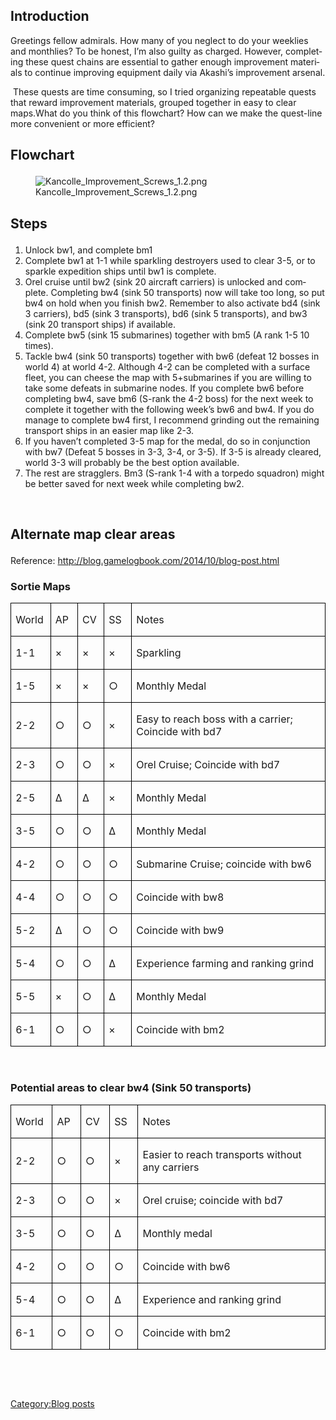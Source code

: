 ==Introduction==

<span lang="EN-US" style="mso-fareast-language:JA">Greetings fellow admirals. How many of you neglect to do your weeklies and monthlies? To be honest, I’m also guilty as charged. However, completing these quest chains are essential to gather enough improvement materials to continue improving equipment daily via Akashi’s improvement arsenal. </span>

<p class="MsoNormal"><span lang="EN-US" style="mso-fareast-language:JA"> These quests are time consuming, so I tried organizing repeatable quests that reward improvement materials, grouped together in easy to clear maps.What do you think of this flowchart? How can we make the quest-line more convenient or more efficient?</span></p>

<h2 class="MsoNormal">Flowchart</h2>


[[File:Kancolle_Improvement_Screws_1.2.png|left]]







<h2 class="MsoNormal"><span lang="EN-US" style="mso-fareast-language:JA">Steps</span></h2>

<p class="MsoNormal">
</p>


#<span lang="EN-US" style="mso-fareast-language: JA">Unlock bw1, and complete bm1</span>
#<span lang="EN-US" style="mso-fareast-language: JA">Complete bw1 at 1-1 while sparkling destroyers used to clear 3-5, or to sparkle expedition ships until bw1 is complete.</span>
#<span lang="EN-US" style="mso-fareast-language: JA">Orel cruise until bw2 (sink 20 aircraft carriers) is unlocked and complete. Completing bw4 (sink 50 transports) now will take too long, so put bw4 on hold when you finish bw2. Remember to also activate bd4 (sink 3 carriers), bd5 (sink 3 transports), bd6 (sink 5 transports), and bw3 (sink 20 transport ships) if available.</span>
#<span lang="EN-US" style="mso-fareast-language: JA">Complete bw5 (sink 15 submarines) together with bm5 (A rank 1-5 10 times).</span>
#<span lang="EN-US" style="mso-fareast-language: JA">Tackle bw4 (sink 50 transports) together with bw6 (defeat 12 bosses in world 4) at world 4-2. Although 4-2 can be completed with a surface fleet, you can cheese the map with 5+submarines if you are willing to take some defeats in submarine nodes. If you complete bw6 before completing bw4, save bm6 (S-rank the 4-2 boss) for the next week to complete it together with the following week’s bw6 and bw4. If you do manage to complete bw4 first, I recommend grinding out the remaining transport ships in an easier map like 2-3.</span>
#<span lang="EN-US" style="mso-fareast-language: JA">If you haven’t completed 3-5 map for the medal, do so in conjunction with bw7 (Defeat 5 bosses in 3-3, 3-4, or 3-5). If 3-5 is already cleared, world 3-3 will probably be the best option available.</span>
#<span lang="EN-US" style="mso-fareast-language: JA">The rest are stragglers. Bm3 (S-rank 1-4 with a torpedo squadron) might be better saved for next week while completing bw2.</span>

<p class="MsoNormal"><span lang="EN-US" style="mso-fareast-language:JA"> </span></p>

<h2 class="MsoNormal"><span lang="EN-US" style="mso-fareast-language:JA">Alternate map clear areas</span></h2>

<p class="MsoNormal">
</p>

<p class="MsoNormal"><span lang="EN-US" style="mso-fareast-language:JA">Reference: http://blog.gamelogbook.com/2014/10/blog-post.html</span></p>
===Sortie Maps===

{| border="1" cellpadding="0" cellspacing="0" class="MsoTableGrid" style="border-collapse:collapse;border:none;mso-border-alt:solid windowtext .5pt;  mso-yfti-tbllook:1184;mso-padding-alt:0mm 5.4pt 0mm 5.4pt"
|- style="mso-yfti-irow:0;mso-yfti-firstrow:yes"
| style="width:38.55pt;border:solid windowtext 1.0pt;   mso-border-alt:solid windowtext .5pt;padding:0mm 5.4pt 0mm 5.4pt" valign="top" width="51"|
<p class="MsoNormal"><span lang="EN-US" style="mso-fareast-language:JA">World</span></p>
| style="width:25.0pt;border:solid windowtext 1.0pt;   border-left:none;mso-border-left-alt:solid windowtext .5pt;mso-border-alt:   solid windowtext .5pt;padding:0mm 5.4pt 0mm 5.4pt" valign="top" width="33"|
<p class="MsoNormal"><span lang="EN-US" style="mso-fareast-language:JA">AP</span></p>
| style="width:22.95pt;border:solid windowtext 1.0pt;   border-left:none;mso-border-left-alt:solid windowtext .5pt;mso-border-alt:   solid windowtext .5pt;padding:0mm 5.4pt 0mm 5.4pt" valign="top" width="31"|
<p class="MsoNormal"><span lang="EN-US" style="mso-fareast-language:JA">CV</span></p>
| style="width:26.65pt;border:solid windowtext 1.0pt;   border-left:none;mso-border-left-alt:solid windowtext .5pt;mso-border-alt:   solid windowtext .5pt;padding:0mm 5.4pt 0mm 5.4pt" valign="top" width="36"|
<p class="MsoNormal"><span lang="EN-US" style="mso-fareast-language:JA">SS</span></p>
| style="width:354.35pt;border:solid windowtext 1.0pt;   border-left:none;mso-border-left-alt:solid windowtext .5pt;mso-border-alt:   solid windowtext .5pt;padding:0mm 5.4pt 0mm 5.4pt" valign="top" width="472"|
<p class="MsoNormal"><span lang="EN-US" style="mso-fareast-language:JA">Notes</span></p>
|- style="mso-yfti-irow:1"
| style="width:38.55pt;border:solid windowtext 1.0pt;   border-top:none;mso-border-top-alt:solid windowtext .5pt;mso-border-alt:solid windowtext .5pt;   padding:0mm 5.4pt 0mm 5.4pt" valign="top" width="51"|
<p class="MsoNormal"><span lang="EN-US" style="mso-fareast-language:JA">1-1</span></p>
| style="width:25.0pt;border-top:none;border-left:none;   border-bottom:solid windowtext 1.0pt;border-right:solid windowtext 1.0pt;   mso-border-top-alt:solid windowtext .5pt;mso-border-left-alt:solid windowtext .5pt;   mso-border-alt:solid windowtext .5pt;padding:0mm 5.4pt 0mm 5.4pt" valign="top" width="33"|
<p class="MsoNormal">×</p>
| style="width:22.95pt;border-top:none;border-left:   none;border-bottom:solid windowtext 1.0pt;border-right:solid windowtext 1.0pt;   mso-border-top-alt:solid windowtext .5pt;mso-border-left-alt:solid windowtext .5pt;   mso-border-alt:solid windowtext .5pt;padding:0mm 5.4pt 0mm 5.4pt" valign="top" width="31"|
<p class="MsoNormal">×</p>
| style="width:26.65pt;border-top:none;border-left:   none;border-bottom:solid windowtext 1.0pt;border-right:solid windowtext 1.0pt;   mso-border-top-alt:solid windowtext .5pt;mso-border-left-alt:solid windowtext .5pt;   mso-border-alt:solid windowtext .5pt;padding:0mm 5.4pt 0mm 5.4pt" valign="top" width="36"|
<p class="MsoNormal">×</p>
| style="width:354.35pt;border-top:none;border-left:   none;border-bottom:solid windowtext 1.0pt;border-right:solid windowtext 1.0pt;   mso-border-top-alt:solid windowtext .5pt;mso-border-left-alt:solid windowtext .5pt;   mso-border-alt:solid windowtext .5pt;padding:0mm 5.4pt 0mm 5.4pt" valign="top" width="472"|
<p class="MsoNormal"><span lang="EN-US" style="mso-fareast-language:JA">Sparkling</span></p>
|- style="mso-yfti-irow:2"
| style="width:38.55pt;border:solid windowtext 1.0pt;   border-top:none;mso-border-top-alt:solid windowtext .5pt;mso-border-alt:solid windowtext .5pt;   padding:0mm 5.4pt 0mm 5.4pt" valign="top" width="51"|
<p class="MsoNormal"><span lang="EN-US" style="mso-fareast-language:JA">1-5</span></p>
| style="width:25.0pt;border-top:none;border-left:none;   border-bottom:solid windowtext 1.0pt;border-right:solid windowtext 1.0pt;   mso-border-top-alt:solid windowtext .5pt;mso-border-left-alt:solid windowtext .5pt;   mso-border-alt:solid windowtext .5pt;padding:0mm 5.4pt 0mm 5.4pt" valign="top" width="33"|
<p class="MsoNormal">×</p>
| style="width:22.95pt;border-top:none;border-left:   none;border-bottom:solid windowtext 1.0pt;border-right:solid windowtext 1.0pt;   mso-border-top-alt:solid windowtext .5pt;mso-border-left-alt:solid windowtext .5pt;   mso-border-alt:solid windowtext .5pt;padding:0mm 5.4pt 0mm 5.4pt" valign="top" width="31"|
<p class="MsoNormal">×</p>
| style="width:26.65pt;border-top:none;border-left:   none;border-bottom:solid windowtext 1.0pt;border-right:solid windowtext 1.0pt;   mso-border-top-alt:solid windowtext .5pt;mso-border-left-alt:solid windowtext .5pt;   mso-border-alt:solid windowtext .5pt;padding:0mm 5.4pt 0mm 5.4pt" valign="top" width="36"|
<p class="MsoNormal">○</p>
| style="width:354.35pt;border-top:none;border-left:   none;border-bottom:solid windowtext 1.0pt;border-right:solid windowtext 1.0pt;   mso-border-top-alt:solid windowtext .5pt;mso-border-left-alt:solid windowtext .5pt;   mso-border-alt:solid windowtext .5pt;padding:0mm 5.4pt 0mm 5.4pt" valign="top" width="472"|
<p class="MsoNormal"><span lang="EN-US" style="mso-fareast-language:JA">Monthly Medal</span></p>
|- style="mso-yfti-irow:3"
| style="width:38.55pt;border:solid windowtext 1.0pt;   border-top:none;mso-border-top-alt:solid windowtext .5pt;mso-border-alt:solid windowtext .5pt;   padding:0mm 5.4pt 0mm 5.4pt" valign="top" width="51"|
<p class="MsoNormal"><span lang="EN-US" style="mso-fareast-language:JA">2-2</span></p>
| style="width:25.0pt;border-top:none;border-left:none;   border-bottom:solid windowtext 1.0pt;border-right:solid windowtext 1.0pt;   mso-border-top-alt:solid windowtext .5pt;mso-border-left-alt:solid windowtext .5pt;   mso-border-alt:solid windowtext .5pt;padding:0mm 5.4pt 0mm 5.4pt" valign="top" width="33"|
<p class="MsoNormal">○</p>
| style="width:22.95pt;border-top:none;border-left:   none;border-bottom:solid windowtext 1.0pt;border-right:solid windowtext 1.0pt;   mso-border-top-alt:solid windowtext .5pt;mso-border-left-alt:solid windowtext .5pt;   mso-border-alt:solid windowtext .5pt;padding:0mm 5.4pt 0mm 5.4pt" valign="top" width="31"|
<p class="MsoNormal">○</p>
| style="width:26.65pt;border-top:none;border-left:   none;border-bottom:solid windowtext 1.0pt;border-right:solid windowtext 1.0pt;   mso-border-top-alt:solid windowtext .5pt;mso-border-left-alt:solid windowtext .5pt;   mso-border-alt:solid windowtext .5pt;padding:0mm 5.4pt 0mm 5.4pt" valign="top" width="36"|
<p class="MsoNormal">×</p>
| style="width:354.35pt;border-top:none;border-left:   none;border-bottom:solid windowtext 1.0pt;border-right:solid windowtext 1.0pt;   mso-border-top-alt:solid windowtext .5pt;mso-border-left-alt:solid windowtext .5pt;   mso-border-alt:solid windowtext .5pt;padding:0mm 5.4pt 0mm 5.4pt" valign="top" width="472"|
<p class="MsoNormal"><span lang="EN-US" style="mso-fareast-language:JA">Easy to reach boss with a carrier; Coincide with bd7</span></p>
|- style="mso-yfti-irow:4"
| style="width:38.55pt;border:solid windowtext 1.0pt;   border-top:none;mso-border-top-alt:solid windowtext .5pt;mso-border-alt:solid windowtext .5pt;   padding:0mm 5.4pt 0mm 5.4pt" valign="top" width="51"|
<p class="MsoNormal"><span lang="EN-US" style="mso-fareast-language:JA">2-3</span></p>
| style="width:25.0pt;border-top:none;border-left:none;   border-bottom:solid windowtext 1.0pt;border-right:solid windowtext 1.0pt;   mso-border-top-alt:solid windowtext .5pt;mso-border-left-alt:solid windowtext .5pt;   mso-border-alt:solid windowtext .5pt;padding:0mm 5.4pt 0mm 5.4pt" valign="top" width="33"|
<p class="MsoNormal">○</p>
| style="width:22.95pt;border-top:none;border-left:   none;border-bottom:solid windowtext 1.0pt;border-right:solid windowtext 1.0pt;   mso-border-top-alt:solid windowtext .5pt;mso-border-left-alt:solid windowtext .5pt;   mso-border-alt:solid windowtext .5pt;padding:0mm 5.4pt 0mm 5.4pt" valign="top" width="31"|
<p class="MsoNormal">○</p>
| style="width:26.65pt;border-top:none;border-left:   none;border-bottom:solid windowtext 1.0pt;border-right:solid windowtext 1.0pt;   mso-border-top-alt:solid windowtext .5pt;mso-border-left-alt:solid windowtext .5pt;   mso-border-alt:solid windowtext .5pt;padding:0mm 5.4pt 0mm 5.4pt" valign="top" width="36"|
<p class="MsoNormal">×</p>
| style="width:354.35pt;border-top:none;border-left:   none;border-bottom:solid windowtext 1.0pt;border-right:solid windowtext 1.0pt;   mso-border-top-alt:solid windowtext .5pt;mso-border-left-alt:solid windowtext .5pt;   mso-border-alt:solid windowtext .5pt;padding:0mm 5.4pt 0mm 5.4pt" valign="top" width="472"|
<p class="MsoNormal"><span lang="EN-US" style="mso-fareast-language:JA">Orel Cruise; Coincide with bd7</span></p>
|- style="mso-yfti-irow:5"
| style="width:38.55pt;border:solid windowtext 1.0pt;   border-top:none;mso-border-top-alt:solid windowtext .5pt;mso-border-alt:solid windowtext .5pt;   padding:0mm 5.4pt 0mm 5.4pt" valign="top" width="51"|
<p class="MsoNormal"><span lang="EN-US" style="mso-fareast-language:JA">2-5</span></p>
| style="width:25.0pt;border-top:none;border-left:none;   border-bottom:solid windowtext 1.0pt;border-right:solid windowtext 1.0pt;   mso-border-top-alt:solid windowtext .5pt;mso-border-left-alt:solid windowtext .5pt;   mso-border-alt:solid windowtext .5pt;padding:0mm 5.4pt 0mm 5.4pt" valign="top" width="33"|
<p class="MsoNormal">Δ</p>
| style="width:22.95pt;border-top:none;border-left:   none;border-bottom:solid windowtext 1.0pt;border-right:solid windowtext 1.0pt;   mso-border-top-alt:solid windowtext .5pt;mso-border-left-alt:solid windowtext .5pt;   mso-border-alt:solid windowtext .5pt;padding:0mm 5.4pt 0mm 5.4pt" valign="top" width="31"|
<p class="MsoNormal">Δ</p>
| style="width:26.65pt;border-top:none;border-left:   none;border-bottom:solid windowtext 1.0pt;border-right:solid windowtext 1.0pt;   mso-border-top-alt:solid windowtext .5pt;mso-border-left-alt:solid windowtext .5pt;   mso-border-alt:solid windowtext .5pt;padding:0mm 5.4pt 0mm 5.4pt" valign="top" width="36"|
<p class="MsoNormal">×</p>
| style="width:354.35pt;border-top:none;border-left:   none;border-bottom:solid windowtext 1.0pt;border-right:solid windowtext 1.0pt;   mso-border-top-alt:solid windowtext .5pt;mso-border-left-alt:solid windowtext .5pt;   mso-border-alt:solid windowtext .5pt;padding:0mm 5.4pt 0mm 5.4pt" valign="top" width="472"|
<p class="MsoNormal"><span lang="EN-US" style="mso-fareast-language:JA">Monthly Medal</span></p>
|- style="mso-yfti-irow:6"
| style="width:38.55pt;border:solid windowtext 1.0pt;   border-top:none;mso-border-top-alt:solid windowtext .5pt;mso-border-alt:solid windowtext .5pt;   padding:0mm 5.4pt 0mm 5.4pt" valign="top" width="51"|
<p class="MsoNormal"><span lang="EN-US" style="mso-fareast-language:JA">3-5</span></p>
| style="width:25.0pt;border-top:none;border-left:none;   border-bottom:solid windowtext 1.0pt;border-right:solid windowtext 1.0pt;   mso-border-top-alt:solid windowtext .5pt;mso-border-left-alt:solid windowtext .5pt;   mso-border-alt:solid windowtext .5pt;padding:0mm 5.4pt 0mm 5.4pt" valign="top" width="33"|
<p class="MsoNormal">○</p>
| style="width:22.95pt;border-top:none;border-left:   none;border-bottom:solid windowtext 1.0pt;border-right:solid windowtext 1.0pt;   mso-border-top-alt:solid windowtext .5pt;mso-border-left-alt:solid windowtext .5pt;   mso-border-alt:solid windowtext .5pt;padding:0mm 5.4pt 0mm 5.4pt" valign="top" width="31"|
<p class="MsoNormal">○</p>
| style="width:26.65pt;border-top:none;border-left:   none;border-bottom:solid windowtext 1.0pt;border-right:solid windowtext 1.0pt;   mso-border-top-alt:solid windowtext .5pt;mso-border-left-alt:solid windowtext .5pt;   mso-border-alt:solid windowtext .5pt;padding:0mm 5.4pt 0mm 5.4pt" valign="top" width="36"|
<p class="MsoNormal">Δ</p>
| style="width:354.35pt;border-top:none;border-left:   none;border-bottom:solid windowtext 1.0pt;border-right:solid windowtext 1.0pt;   mso-border-top-alt:solid windowtext .5pt;mso-border-left-alt:solid windowtext .5pt;   mso-border-alt:solid windowtext .5pt;padding:0mm 5.4pt 0mm 5.4pt" valign="top" width="472"|
<p class="MsoNormal"><span lang="EN-US" style="mso-fareast-language:JA">Monthly Medal</span></p>
|- style="mso-yfti-irow:7"
| style="width:38.55pt;border:solid windowtext 1.0pt;   border-top:none;mso-border-top-alt:solid windowtext .5pt;mso-border-alt:solid windowtext .5pt;   padding:0mm 5.4pt 0mm 5.4pt" valign="top" width="51"|
<p class="MsoNormal"><span lang="EN-US" style="mso-fareast-language:JA">4-2</span></p>
| style="width:25.0pt;border-top:none;border-left:none;   border-bottom:solid windowtext 1.0pt;border-right:solid windowtext 1.0pt;   mso-border-top-alt:solid windowtext .5pt;mso-border-left-alt:solid windowtext .5pt;   mso-border-alt:solid windowtext .5pt;padding:0mm 5.4pt 0mm 5.4pt" valign="top" width="33"|
<p class="MsoNormal">○</p>
| style="width:22.95pt;border-top:none;border-left:   none;border-bottom:solid windowtext 1.0pt;border-right:solid windowtext 1.0pt;   mso-border-top-alt:solid windowtext .5pt;mso-border-left-alt:solid windowtext .5pt;   mso-border-alt:solid windowtext .5pt;padding:0mm 5.4pt 0mm 5.4pt" valign="top" width="31"|
<p class="MsoNormal">○</p>
| style="width:26.65pt;border-top:none;border-left:   none;border-bottom:solid windowtext 1.0pt;border-right:solid windowtext 1.0pt;   mso-border-top-alt:solid windowtext .5pt;mso-border-left-alt:solid windowtext .5pt;   mso-border-alt:solid windowtext .5pt;padding:0mm 5.4pt 0mm 5.4pt" valign="top" width="36"|
<p class="MsoNormal">○</p>
| style="width:354.35pt;border-top:none;border-left:   none;border-bottom:solid windowtext 1.0pt;border-right:solid windowtext 1.0pt;   mso-border-top-alt:solid windowtext .5pt;mso-border-left-alt:solid windowtext .5pt;   mso-border-alt:solid windowtext .5pt;padding:0mm 5.4pt 0mm 5.4pt" valign="top" width="472"|
<p class="MsoNormal"><span lang="EN-US" style="mso-fareast-language:JA">Submarine Cruise; coincide with bw6</span></p>
|- style="mso-yfti-irow:8"
| style="width:38.55pt;border:solid windowtext 1.0pt;   border-top:none;mso-border-top-alt:solid windowtext .5pt;mso-border-alt:solid windowtext .5pt;   padding:0mm 5.4pt 0mm 5.4pt" valign="top" width="51"|
<p class="MsoNormal"><span lang="EN-US" style="mso-fareast-language:JA">4-4</span></p>
| style="width:25.0pt;border-top:none;border-left:none;   border-bottom:solid windowtext 1.0pt;border-right:solid windowtext 1.0pt;   mso-border-top-alt:solid windowtext .5pt;mso-border-left-alt:solid windowtext .5pt;   mso-border-alt:solid windowtext .5pt;padding:0mm 5.4pt 0mm 5.4pt" valign="top" width="33"|
<p class="MsoNormal">○</p>
| style="width:22.95pt;border-top:none;border-left:   none;border-bottom:solid windowtext 1.0pt;border-right:solid windowtext 1.0pt;   mso-border-top-alt:solid windowtext .5pt;mso-border-left-alt:solid windowtext .5pt;   mso-border-alt:solid windowtext .5pt;padding:0mm 5.4pt 0mm 5.4pt" valign="top" width="31"|
<p class="MsoNormal">○</p>
| style="width:26.65pt;border-top:none;border-left:   none;border-bottom:solid windowtext 1.0pt;border-right:solid windowtext 1.0pt;   mso-border-top-alt:solid windowtext .5pt;mso-border-left-alt:solid windowtext .5pt;   mso-border-alt:solid windowtext .5pt;padding:0mm 5.4pt 0mm 5.4pt" valign="top" width="36"|
<p class="MsoNormal">○</p>
| style="width:354.35pt;border-top:none;border-left:   none;border-bottom:solid windowtext 1.0pt;border-right:solid windowtext 1.0pt;   mso-border-top-alt:solid windowtext .5pt;mso-border-left-alt:solid windowtext .5pt;   mso-border-alt:solid windowtext .5pt;padding:0mm 5.4pt 0mm 5.4pt" valign="top" width="472"|
<p class="MsoNormal"><span lang="EN-US" style="mso-fareast-language:JA">Coincide with bw8</span></p>
|- style="mso-yfti-irow:9"
| style="width:38.55pt;border:solid windowtext 1.0pt;   border-top:none;mso-border-top-alt:solid windowtext .5pt;mso-border-alt:solid windowtext .5pt;   padding:0mm 5.4pt 0mm 5.4pt" valign="top" width="51"|
<p class="MsoNormal"><span lang="EN-US" style="mso-fareast-language:JA">5-2</span></p>
| style="width:25.0pt;border-top:none;border-left:none;   border-bottom:solid windowtext 1.0pt;border-right:solid windowtext 1.0pt;   mso-border-top-alt:solid windowtext .5pt;mso-border-left-alt:solid windowtext .5pt;   mso-border-alt:solid windowtext .5pt;padding:0mm 5.4pt 0mm 5.4pt" valign="top" width="33"|
<p class="MsoNormal">Δ</p>
| style="width:22.95pt;border-top:none;border-left:   none;border-bottom:solid windowtext 1.0pt;border-right:solid windowtext 1.0pt;   mso-border-top-alt:solid windowtext .5pt;mso-border-left-alt:solid windowtext .5pt;   mso-border-alt:solid windowtext .5pt;padding:0mm 5.4pt 0mm 5.4pt" valign="top" width="31"|
<p class="MsoNormal">○</p>
| style="width:26.65pt;border-top:none;border-left:   none;border-bottom:solid windowtext 1.0pt;border-right:solid windowtext 1.0pt;   mso-border-top-alt:solid windowtext .5pt;mso-border-left-alt:solid windowtext .5pt;   mso-border-alt:solid windowtext .5pt;padding:0mm 5.4pt 0mm 5.4pt" valign="top" width="36"|
<p class="MsoNormal">○</p>
| style="width:354.35pt;border-top:none;border-left:   none;border-bottom:solid windowtext 1.0pt;border-right:solid windowtext 1.0pt;   mso-border-top-alt:solid windowtext .5pt;mso-border-left-alt:solid windowtext .5pt;   mso-border-alt:solid windowtext .5pt;padding:0mm 5.4pt 0mm 5.4pt" valign="top" width="472"|
<p class="MsoNormal"><span lang="EN-US" style="mso-fareast-language:JA">Coincide with bw9</span></p>
|- style="mso-yfti-irow:10"
| style="width:38.55pt;border:solid windowtext 1.0pt;   border-top:none;mso-border-top-alt:solid windowtext .5pt;mso-border-alt:solid windowtext .5pt;   padding:0mm 5.4pt 0mm 5.4pt" valign="top" width="51"|
<p class="MsoNormal"><span lang="EN-US" style="mso-fareast-language:JA">5-4</span></p>
| style="width:25.0pt;border-top:none;border-left:none;   border-bottom:solid windowtext 1.0pt;border-right:solid windowtext 1.0pt;   mso-border-top-alt:solid windowtext .5pt;mso-border-left-alt:solid windowtext .5pt;   mso-border-alt:solid windowtext .5pt;padding:0mm 5.4pt 0mm 5.4pt" valign="top" width="33"|
<p class="MsoNormal">○</p>
| style="width:22.95pt;border-top:none;border-left:   none;border-bottom:solid windowtext 1.0pt;border-right:solid windowtext 1.0pt;   mso-border-top-alt:solid windowtext .5pt;mso-border-left-alt:solid windowtext .5pt;   mso-border-alt:solid windowtext .5pt;padding:0mm 5.4pt 0mm 5.4pt" valign="top" width="31"|
<p class="MsoNormal">○</p>
| style="width:26.65pt;border-top:none;border-left:   none;border-bottom:solid windowtext 1.0pt;border-right:solid windowtext 1.0pt;   mso-border-top-alt:solid windowtext .5pt;mso-border-left-alt:solid windowtext .5pt;   mso-border-alt:solid windowtext .5pt;padding:0mm 5.4pt 0mm 5.4pt" valign="top" width="36"|
<p class="MsoNormal">Δ</p>
| style="width:354.35pt;border-top:none;border-left:   none;border-bottom:solid windowtext 1.0pt;border-right:solid windowtext 1.0pt;   mso-border-top-alt:solid windowtext .5pt;mso-border-left-alt:solid windowtext .5pt;   mso-border-alt:solid windowtext .5pt;padding:0mm 5.4pt 0mm 5.4pt" valign="top" width="472"|
<p class="MsoNormal"><span lang="EN-US" style="mso-fareast-language:JA">Experience farming and ranking grind</span></p>
|- style="mso-yfti-irow:11"
| style="width:38.55pt;border:solid windowtext 1.0pt;   border-top:none;mso-border-top-alt:solid windowtext .5pt;mso-border-alt:solid windowtext .5pt;   padding:0mm 5.4pt 0mm 5.4pt" valign="top" width="51"|
<p class="MsoNormal"><span lang="EN-US" style="mso-fareast-language:JA">5-5</span></p>
| style="width:25.0pt;border-top:none;border-left:none;   border-bottom:solid windowtext 1.0pt;border-right:solid windowtext 1.0pt;   mso-border-top-alt:solid windowtext .5pt;mso-border-left-alt:solid windowtext .5pt;   mso-border-alt:solid windowtext .5pt;padding:0mm 5.4pt 0mm 5.4pt" valign="top" width="33"|
<p class="MsoNormal">×</p>
| style="width:22.95pt;border-top:none;border-left:   none;border-bottom:solid windowtext 1.0pt;border-right:solid windowtext 1.0pt;   mso-border-top-alt:solid windowtext .5pt;mso-border-left-alt:solid windowtext .5pt;   mso-border-alt:solid windowtext .5pt;padding:0mm 5.4pt 0mm 5.4pt" valign="top" width="31"|
<p class="MsoNormal">○</p>
| style="width:26.65pt;border-top:none;border-left:   none;border-bottom:solid windowtext 1.0pt;border-right:solid windowtext 1.0pt;   mso-border-top-alt:solid windowtext .5pt;mso-border-left-alt:solid windowtext .5pt;   mso-border-alt:solid windowtext .5pt;padding:0mm 5.4pt 0mm 5.4pt" valign="top" width="36"|
<p class="MsoNormal">Δ</p>
| style="width:354.35pt;border-top:none;border-left:   none;border-bottom:solid windowtext 1.0pt;border-right:solid windowtext 1.0pt;   mso-border-top-alt:solid windowtext .5pt;mso-border-left-alt:solid windowtext .5pt;   mso-border-alt:solid windowtext .5pt;padding:0mm 5.4pt 0mm 5.4pt" valign="top" width="472"|
<p class="MsoNormal"><span lang="EN-US" style="mso-fareast-language:JA">Monthly Medal</span></p>
|- style="mso-yfti-irow:12;mso-yfti-lastrow:yes"
| style="width:38.55pt;border:solid windowtext 1.0pt;   border-top:none;mso-border-top-alt:solid windowtext .5pt;mso-border-alt:solid windowtext .5pt;   padding:0mm 5.4pt 0mm 5.4pt" valign="top" width="51"|
<p class="MsoNormal"><span lang="EN-US" style="mso-fareast-language:JA">6-1</span></p>
| style="width:25.0pt;border-top:none;border-left:none;   border-bottom:solid windowtext 1.0pt;border-right:solid windowtext 1.0pt;   mso-border-top-alt:solid windowtext .5pt;mso-border-left-alt:solid windowtext .5pt;   mso-border-alt:solid windowtext .5pt;padding:0mm 5.4pt 0mm 5.4pt" valign="top" width="33"|
<p class="MsoNormal">○</p>
| style="width:22.95pt;border-top:none;border-left:   none;border-bottom:solid windowtext 1.0pt;border-right:solid windowtext 1.0pt;   mso-border-top-alt:solid windowtext .5pt;mso-border-left-alt:solid windowtext .5pt;   mso-border-alt:solid windowtext .5pt;padding:0mm 5.4pt 0mm 5.4pt" valign="top" width="31"|
<p class="MsoNormal">○</p>
| style="width:26.65pt;border-top:none;border-left:   none;border-bottom:solid windowtext 1.0pt;border-right:solid windowtext 1.0pt;   mso-border-top-alt:solid windowtext .5pt;mso-border-left-alt:solid windowtext .5pt;   mso-border-alt:solid windowtext .5pt;padding:0mm 5.4pt 0mm 5.4pt" valign="top" width="36"|
<p class="MsoNormal">×</p>
| style="width:354.35pt;border-top:none;border-left:   none;border-bottom:solid windowtext 1.0pt;border-right:solid windowtext 1.0pt;   mso-border-top-alt:solid windowtext .5pt;mso-border-left-alt:solid windowtext .5pt;   mso-border-alt:solid windowtext .5pt;padding:0mm 5.4pt 0mm 5.4pt" valign="top" width="472"|
<p class="MsoNormal"><span lang="EN-US" style="mso-fareast-language:JA">Coincide with bm2</span></p>
|}
<p class="MsoNormal"><span lang="EN-US" style="mso-fareast-language:JA"> </span></p>

<h3 class="MsoNormal"><span lang="EN-US" style="mso-fareast-language:JA">Potential areas to clear bw4 (Sink 50 transports)</span></h3>
{| border="1" cellpadding="0" cellspacing="0" class="MsoTableGrid" style="border-collapse:collapse;border:none;mso-border-alt:solid windowtext .5pt;  mso-yfti-tbllook:1184;mso-padding-alt:0mm 5.4pt 0mm 5.4pt"
|- style="mso-yfti-irow:0;mso-yfti-firstrow:yes"
| style="width:42.3pt;border:solid windowtext 1.0pt;   mso-border-alt:solid windowtext .5pt;padding:0mm 5.4pt 0mm 5.4pt" valign="top" width="56"|
<p class="MsoNormal"><span lang="EN-US" style="mso-fareast-language:JA">World</span></p>
| style="width:10.0mm;border:solid windowtext 1.0pt;   border-left:none;mso-border-left-alt:solid windowtext .5pt;mso-border-alt:   solid windowtext .5pt;padding:0mm 5.4pt 0mm 5.4pt" valign="top" width="38"|
<p class="MsoNormal"><span lang="EN-US" style="mso-fareast-language:JA">AP</span></p>
| style="width:10.0mm;border:solid windowtext 1.0pt;   border-left:none;mso-border-left-alt:solid windowtext .5pt;mso-border-alt:   solid windowtext .5pt;padding:0mm 5.4pt 0mm 5.4pt" valign="top" width="38"|
<p class="MsoNormal"><span lang="EN-US" style="mso-fareast-language:JA">CV</span></p>
| style="width:10.0mm;border:solid windowtext 1.0pt;   border-left:none;mso-border-left-alt:solid windowtext .5pt;mso-border-alt:   solid windowtext .5pt;padding:0mm 5.4pt 0mm 5.4pt" valign="top" width="38"|
<p class="MsoNormal"><span lang="EN-US" style="mso-fareast-language:JA">SS</span></p>
| style="width:340.15pt;border:solid windowtext 1.0pt;   border-left:none;mso-border-left-alt:solid windowtext .5pt;mso-border-alt:   solid windowtext .5pt;padding:0mm 5.4pt 0mm 5.4pt" valign="top" width="454"|
<p class="MsoNormal"><span lang="EN-US" style="mso-fareast-language:JA">Notes</span></p>
|- style="mso-yfti-irow:1"
| style="width:42.3pt;border:solid windowtext 1.0pt;   border-top:none;mso-border-top-alt:solid windowtext .5pt;mso-border-alt:solid windowtext .5pt;   padding:0mm 5.4pt 0mm 5.4pt" valign="top" width="56"|
<p class="MsoNormal"><span lang="EN-US" style="mso-fareast-language:JA">2-2</span></p>
| style="width:10.0mm;border-top:none;border-left:none;   border-bottom:solid windowtext 1.0pt;border-right:solid windowtext 1.0pt;   mso-border-top-alt:solid windowtext .5pt;mso-border-left-alt:solid windowtext .5pt;   mso-border-alt:solid windowtext .5pt;padding:0mm 5.4pt 0mm 5.4pt" valign="top" width="38"|
<p class="MsoNormal">○</p>
| style="width:10.0mm;border-top:none;border-left:none;   border-bottom:solid windowtext 1.0pt;border-right:solid windowtext 1.0pt;   mso-border-top-alt:solid windowtext .5pt;mso-border-left-alt:solid windowtext .5pt;   mso-border-alt:solid windowtext .5pt;padding:0mm 5.4pt 0mm 5.4pt" valign="top" width="38"|
<p class="MsoNormal">○</p>
| style="width:10.0mm;border-top:none;border-left:none;   border-bottom:solid windowtext 1.0pt;border-right:solid windowtext 1.0pt;   mso-border-top-alt:solid windowtext .5pt;mso-border-left-alt:solid windowtext .5pt;   mso-border-alt:solid windowtext .5pt;padding:0mm 5.4pt 0mm 5.4pt" valign="top" width="38"|
<p class="MsoNormal">×</p>
| style="width:340.15pt;border-top:none;border-left:   none;border-bottom:solid windowtext 1.0pt;border-right:solid windowtext 1.0pt;   mso-border-top-alt:solid windowtext .5pt;mso-border-left-alt:solid windowtext .5pt;   mso-border-alt:solid windowtext .5pt;padding:0mm 5.4pt 0mm 5.4pt" valign="top" width="454"|
<p class="MsoNormal"><span lang="EN-US" style="mso-fareast-language:JA">Easier to reach transports without any carriers</span></p>
|- style="mso-yfti-irow:2"
| style="width:42.3pt;border:solid windowtext 1.0pt;   border-top:none;mso-border-top-alt:solid windowtext .5pt;mso-border-alt:solid windowtext .5pt;   padding:0mm 5.4pt 0mm 5.4pt" valign="top" width="56"|
<p class="MsoNormal"><span lang="EN-US" style="mso-fareast-language:JA">2-3</span></p>
| style="width:10.0mm;border-top:none;border-left:none;   border-bottom:solid windowtext 1.0pt;border-right:solid windowtext 1.0pt;   mso-border-top-alt:solid windowtext .5pt;mso-border-left-alt:solid windowtext .5pt;   mso-border-alt:solid windowtext .5pt;padding:0mm 5.4pt 0mm 5.4pt" valign="top" width="38"|
<p class="MsoNormal">○</p>
| style="width:10.0mm;border-top:none;border-left:none;   border-bottom:solid windowtext 1.0pt;border-right:solid windowtext 1.0pt;   mso-border-top-alt:solid windowtext .5pt;mso-border-left-alt:solid windowtext .5pt;   mso-border-alt:solid windowtext .5pt;padding:0mm 5.4pt 0mm 5.4pt" valign="top" width="38"|
<p class="MsoNormal">○</p>
| style="width:10.0mm;border-top:none;border-left:none;   border-bottom:solid windowtext 1.0pt;border-right:solid windowtext 1.0pt;   mso-border-top-alt:solid windowtext .5pt;mso-border-left-alt:solid windowtext .5pt;   mso-border-alt:solid windowtext .5pt;padding:0mm 5.4pt 0mm 5.4pt" valign="top" width="38"|
<p class="MsoNormal">×</p>
| style="width:340.15pt;border-top:none;border-left:   none;border-bottom:solid windowtext 1.0pt;border-right:solid windowtext 1.0pt;   mso-border-top-alt:solid windowtext .5pt;mso-border-left-alt:solid windowtext .5pt;   mso-border-alt:solid windowtext .5pt;padding:0mm 5.4pt 0mm 5.4pt" valign="top" width="454"|
<p class="MsoNormal"><span lang="EN-US" style="mso-fareast-language:JA">Orel cruise; coincide with bd7</span></p>
|- style="mso-yfti-irow:3"
| style="width:42.3pt;border:solid windowtext 1.0pt;   border-top:none;mso-border-top-alt:solid windowtext .5pt;mso-border-alt:solid windowtext .5pt;   padding:0mm 5.4pt 0mm 5.4pt" valign="top" width="56"|
<p class="MsoNormal"><span lang="EN-US" style="mso-fareast-language:JA">3-5</span></p>
| style="width:10.0mm;border-top:none;border-left:none;   border-bottom:solid windowtext 1.0pt;border-right:solid windowtext 1.0pt;   mso-border-top-alt:solid windowtext .5pt;mso-border-left-alt:solid windowtext .5pt;   mso-border-alt:solid windowtext .5pt;padding:0mm 5.4pt 0mm 5.4pt" valign="top" width="38"|
<p class="MsoNormal">○</p>
| style="width:10.0mm;border-top:none;border-left:none;   border-bottom:solid windowtext 1.0pt;border-right:solid windowtext 1.0pt;   mso-border-top-alt:solid windowtext .5pt;mso-border-left-alt:solid windowtext .5pt;   mso-border-alt:solid windowtext .5pt;padding:0mm 5.4pt 0mm 5.4pt" valign="top" width="38"|
<p class="MsoNormal">○</p>
| style="width:10.0mm;border-top:none;border-left:none;   border-bottom:solid windowtext 1.0pt;border-right:solid windowtext 1.0pt;   mso-border-top-alt:solid windowtext .5pt;mso-border-left-alt:solid windowtext .5pt;   mso-border-alt:solid windowtext .5pt;padding:0mm 5.4pt 0mm 5.4pt" valign="top" width="38"|
<p class="MsoNormal">Δ</p>
| style="width:340.15pt;border-top:none;border-left:   none;border-bottom:solid windowtext 1.0pt;border-right:solid windowtext 1.0pt;   mso-border-top-alt:solid windowtext .5pt;mso-border-left-alt:solid windowtext .5pt;   mso-border-alt:solid windowtext .5pt;padding:0mm 5.4pt 0mm 5.4pt" valign="top" width="454"|
<p class="MsoNormal"><span lang="EN-US" style="mso-fareast-language:JA">Monthly medal</span></p>
|- style="mso-yfti-irow:4"
| style="width:42.3pt;border:solid windowtext 1.0pt;   border-top:none;mso-border-top-alt:solid windowtext .5pt;mso-border-alt:solid windowtext .5pt;   padding:0mm 5.4pt 0mm 5.4pt" valign="top" width="56"|
<p class="MsoNormal"><span lang="EN-US" style="mso-fareast-language:JA">4-2</span></p>
| style="width:10.0mm;border-top:none;border-left:none;   border-bottom:solid windowtext 1.0pt;border-right:solid windowtext 1.0pt;   mso-border-top-alt:solid windowtext .5pt;mso-border-left-alt:solid windowtext .5pt;   mso-border-alt:solid windowtext .5pt;padding:0mm 5.4pt 0mm 5.4pt" valign="top" width="38"|
<p class="MsoNormal">○</p>
| style="width:10.0mm;border-top:none;border-left:none;   border-bottom:solid windowtext 1.0pt;border-right:solid windowtext 1.0pt;   mso-border-top-alt:solid windowtext .5pt;mso-border-left-alt:solid windowtext .5pt;   mso-border-alt:solid windowtext .5pt;padding:0mm 5.4pt 0mm 5.4pt" valign="top" width="38"|
<p class="MsoNormal">○</p>
| style="width:10.0mm;border-top:none;border-left:none;   border-bottom:solid windowtext 1.0pt;border-right:solid windowtext 1.0pt;   mso-border-top-alt:solid windowtext .5pt;mso-border-left-alt:solid windowtext .5pt;   mso-border-alt:solid windowtext .5pt;padding:0mm 5.4pt 0mm 5.4pt" valign="top" width="38"|
<p class="MsoNormal">○</p>
| style="width:340.15pt;border-top:none;border-left:   none;border-bottom:solid windowtext 1.0pt;border-right:solid windowtext 1.0pt;   mso-border-top-alt:solid windowtext .5pt;mso-border-left-alt:solid windowtext .5pt;   mso-border-alt:solid windowtext .5pt;padding:0mm 5.4pt 0mm 5.4pt" valign="top" width="454"|
<p class="MsoNormal"><span lang="EN-US" style="mso-fareast-language:JA">Coincide with bw6</span></p>
|- style="mso-yfti-irow:5"
| style="width:42.3pt;border:solid windowtext 1.0pt;   border-top:none;mso-border-top-alt:solid windowtext .5pt;mso-border-alt:solid windowtext .5pt;   padding:0mm 5.4pt 0mm 5.4pt" valign="top" width="56"|
<p class="MsoNormal"><span lang="EN-US" style="mso-fareast-language:JA">5-4</span></p>
| style="width:10.0mm;border-top:none;border-left:none;   border-bottom:solid windowtext 1.0pt;border-right:solid windowtext 1.0pt;   mso-border-top-alt:solid windowtext .5pt;mso-border-left-alt:solid windowtext .5pt;   mso-border-alt:solid windowtext .5pt;padding:0mm 5.4pt 0mm 5.4pt" valign="top" width="38"|
<p class="MsoNormal">○</p>
| style="width:10.0mm;border-top:none;border-left:none;   border-bottom:solid windowtext 1.0pt;border-right:solid windowtext 1.0pt;   mso-border-top-alt:solid windowtext .5pt;mso-border-left-alt:solid windowtext .5pt;   mso-border-alt:solid windowtext .5pt;padding:0mm 5.4pt 0mm 5.4pt" valign="top" width="38"|
<p class="MsoNormal">○</p>
| style="width:10.0mm;border-top:none;border-left:none;   border-bottom:solid windowtext 1.0pt;border-right:solid windowtext 1.0pt;   mso-border-top-alt:solid windowtext .5pt;mso-border-left-alt:solid windowtext .5pt;   mso-border-alt:solid windowtext .5pt;padding:0mm 5.4pt 0mm 5.4pt" valign="top" width="38"|
<p class="MsoNormal">Δ</p>
| style="width:340.15pt;border-top:none;border-left:   none;border-bottom:solid windowtext 1.0pt;border-right:solid windowtext 1.0pt;   mso-border-top-alt:solid windowtext .5pt;mso-border-left-alt:solid windowtext .5pt;   mso-border-alt:solid windowtext .5pt;padding:0mm 5.4pt 0mm 5.4pt" valign="top" width="454"|
<p class="MsoNormal"><span lang="EN-US" style="mso-fareast-language:JA">Experience and ranking grind</span></p>
|- style="mso-yfti-irow:6;mso-yfti-lastrow:yes"
| style="width:42.3pt;border:solid windowtext 1.0pt;   border-top:none;mso-border-top-alt:solid windowtext .5pt;mso-border-alt:solid windowtext .5pt;   padding:0mm 5.4pt 0mm 5.4pt" valign="top" width="56"|
<p class="MsoNormal"><span lang="EN-US" style="mso-fareast-language:JA">6-1</span></p>
| style="width:10.0mm;border-top:none;border-left:none;   border-bottom:solid windowtext 1.0pt;border-right:solid windowtext 1.0pt;   mso-border-top-alt:solid windowtext .5pt;mso-border-left-alt:solid windowtext .5pt;   mso-border-alt:solid windowtext .5pt;padding:0mm 5.4pt 0mm 5.4pt" valign="top" width="38"|
<p class="MsoNormal">○</p>
| style="width:10.0mm;border-top:none;border-left:none;   border-bottom:solid windowtext 1.0pt;border-right:solid windowtext 1.0pt;   mso-border-top-alt:solid windowtext .5pt;mso-border-left-alt:solid windowtext .5pt;   mso-border-alt:solid windowtext .5pt;padding:0mm 5.4pt 0mm 5.4pt" valign="top" width="38"|
<p class="MsoNormal">○</p>
| style="width:10.0mm;border-top:none;border-left:none;   border-bottom:solid windowtext 1.0pt;border-right:solid windowtext 1.0pt;   mso-border-top-alt:solid windowtext .5pt;mso-border-left-alt:solid windowtext .5pt;   mso-border-alt:solid windowtext .5pt;padding:0mm 5.4pt 0mm 5.4pt" valign="top" width="38"|
<p class="MsoNormal">○</p>
| style="width:340.15pt;border-top:none;border-left:   none;border-bottom:solid windowtext 1.0pt;border-right:solid windowtext 1.0pt;   mso-border-top-alt:solid windowtext .5pt;mso-border-left-alt:solid windowtext .5pt;   mso-border-alt:solid windowtext .5pt;padding:0mm 5.4pt 0mm 5.4pt" valign="top" width="454"|
<p class="MsoNormal"><span lang="EN-US" style="mso-fareast-language:JA">Coincide with bm2</span></p>
|}

<p class="MsoNormal"><span lang="EN-US" style="mso-fareast-language:JA"> </span></p>

<p class="MsoNormal"><span lang="EN-US" style="mso-fareast-language:JA"> </span></p>
[[Category:Blog posts]]